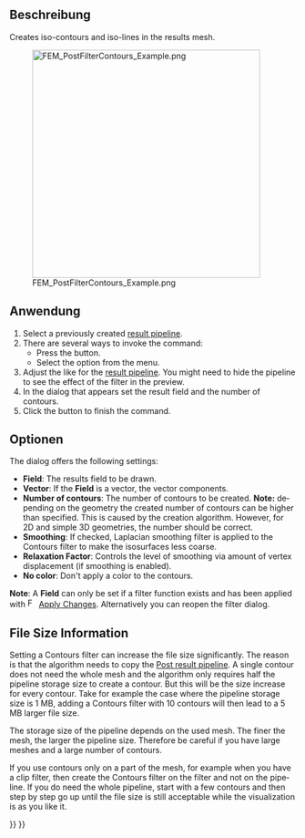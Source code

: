 <languages/>

<div lang="en" dir="ltr" class="mw-content-ltr">
{{Docnav
|[[FEM_PostFilterClipRegion|Region clip filter]]
|[[FEM_PostFilterGlyph|Glyph filter]]
|[[FEM_Workbench|FEM]]
|IconL=FEM_PostFilterClipRegion.svg
|IconR=FEM_PostFilterGlyph.svg
|IconC=Workbench_FEM.svg
}}
</div>

<div lang="en" dir="ltr" class="mw-content-ltr">
{{GuiCommand
|Name=FEM PostFilterContours
|MenuLocation=Results → Contours Filter
|Workbenches=[[FEM_Workbench|FEM]]
|Version=0.21
|SeeAlso=[[FEM_PostPipelineFromResult|FEM Result pipeline]], [[FEM_PostCreateFunctions|FEM Filter functions]], [[FEM_tutorial|FEM tutorial]]
}}
</div>

<span id="Description"></span>
==Beschreibung==

<div lang="en" dir="ltr" class="mw-content-ltr">
Creates iso-contours and iso-lines in the results mesh.
</div>

[[File:FEM_PostFilterContours_Example.png|400px]]
<div lang="en" dir="ltr" class="mw-content-ltr">
{{Caption|Iso-contours, depicting the y-component of the absolute magnetic<br>
flux density in and around a copper wire that is flown through by<br>
an electric current at a frequency of 100 kHz.<br>
For more info about this model, see section 14 of the [https://www.nic.funet.fi/index/elmer/doc/ElmerTutorials.pdf Elmer Tutorials].}}
</div>

<span id="Usage"></span>
==Anwendung==

<div lang="en" dir="ltr" class="mw-content-ltr">
# Select a previously created [[FEM_PostPipelineFromResult|result pipeline]].
# There are several ways to invoke the command:
#* Press the {{Button|[[Image:FEM_PostFilterContours.svg|16px]] [[FEM_PostFilterContours|Contours Filter]]}} button.
#* Select the {{MenuCommand|Results → [[Image:FEM_PostFilterContours.svg|16px]] Contours Filter}} option from the menu.
# Adjust the {{MenuCommand|Result display options}} like for the [[FEM_PostPipelineFromResult|result pipeline]]. You might need to hide the pipeline to see the effect of the filter in the preview.
# In the dialog that appears set the result field and the number of contours.
# Click the {{Button|OK}} button to finish the command.
</div>

<span id="Options"></span>
==Optionen==

<div lang="en" dir="ltr" class="mw-content-ltr">
The dialog offers the following settings:
</div>

<div lang="en" dir="ltr" class="mw-content-ltr">
* '''Field''': The results field to be drawn.
* '''Vector''': If the '''Field''' is a vector, the vector components.
* '''Number of contours''': The number of contours to be created. '''Note:''' depending on the geometry the created number of contours can be higher than specified. This is caused by the creation algorithm. However, for 2D and simple 3D geometries, the number should be correct.
* '''Smoothing''': If checked, Laplacian smoothing filter is applied to the Contours filter to make the isosurfaces less coarse. {{Version|1.1}}
* '''Relaxation Factor''': Controls the level of smoothing via amount of vertex displacement (if smoothing is enabled). {{Version|1.1}}
* '''No color''': Don't apply a color to the contours.
</div>

<div lang="en" dir="ltr" class="mw-content-ltr">
'''Note''': A '''Field''' can only be set if a filter function exists and has been applied with  [[Image:FEM_PostApplyChanges.svg|16px]] [[FEM_PostApplyChanges|Apply Changes]]. Alternatively you can reopen the filter dialog.
</div>

<div lang="en" dir="ltr" class="mw-content-ltr">
==File Size Information==
</div>

<div lang="en" dir="ltr" class="mw-content-ltr">
Setting a Contours filter can increase the file size significantly. The reason is that the algorithm needs to copy the [[FEM_PostPipelineFromResult|Post result pipeline]]. A single contour does not need the whole mesh and the algorithm only requires half the pipeline storage size to create a contour. But this will be the size increase for every contour. Take for example the case where the pipeline storage size is 1 MB, adding a Contours filter with 10 contours will then lead to a 5 MB larger file size.
</div>

<div lang="en" dir="ltr" class="mw-content-ltr">
The storage size of the pipeline depends on the used mesh. The finer the mesh, the larger the pipeline size. Therefore be careful if you have large meshes and a large number of contours.
</div>

<div lang="en" dir="ltr" class="mw-content-ltr">
If you use contours only on a part of the mesh, for example when you have a clip filter, then create the Contours filter on the filter and not on the pipeline. If you do need the whole pipeline, start with a few contours and then step by step go up until the file size is still acceptable while the visualization is as you like it.
</div>


<div lang="en" dir="ltr" class="mw-content-ltr">
{{Docnav
|[[FEM_PostFilterClipRegion|Region clip filter]]
|[[FEM_PostFilterGlyph|Glyph filter]]
|[[FEM_Workbench|FEM]]
|IconL=FEM_PostFilterClipRegion.svg
|IconR=FEM_PostFilterGlyph.svg
|IconC=Workbench_FEM.svg
}}
</div>

{{FEM Tools navi{{#translation:}}}}
{{Userdocnavi{{#translation:}}}}
